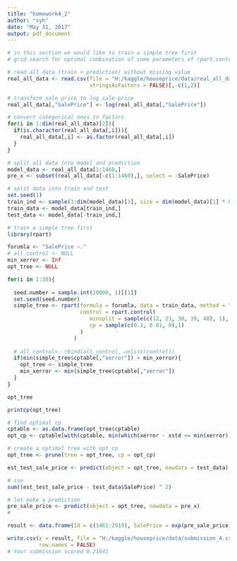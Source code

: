 ```yaml
---
title: "homework4_2"
author: "syh"
date: "May 31, 2017"
output: pdf_document
---
```


```r
# in this section we would like to train a simple tree first
# grid search for optimal combination of some parameters of rpart.control
```

```r
# read all data (train + prediction) without missing value
real_all_data <- read.csv(file = "H:/kaggle/houseprice/data/real_all_data_hybrid.csv",
                          stringsAsFactors = FALSE)[,-c(1,2)]
```

```r
# transform sale price to log sale price
real_all_data[,"SalePrice"] <- log(real_all_data[,"SalePrice"])
```

```r
# convert categorical ones to factors
for(i in 1:dim(real_all_data)[2]){
  if(is.character(real_all_data[,i])){
    real_all_data[,i] <- as.factor(real_all_data[,i])
  }
}
```


```r
# split all data into model and prediction
model_data <- real_all_data[1:1460,]
pre_x <- subset(real_all_data[-c(1:1460),], select = -SalePrice)
```


```r
# split data into train and test
set.seed(1)
train_ind <- sample(1:dim(model_data)[1], size = dim(model_data)[1] * 0.7)
train_data <- model_data[train_ind,]
test_data <- model_data[-train_ind,]
```


```r
# train a simple tree first
library(rpart)

forumla <- "SalePrice ~."
# all_control <- NULL
min_xerror <- Inf
opt_tree <- NULL

for(i in 1:30){
  
  seed.number = sample.int(10000, 1)[[1]]
  set.seed(seed.number)
  simple_tree <- rpart(formula = forumla, data = train_data, method = "anova",
                       control = rpart.control(
                          minsplit = sample(c(12, 21, 30, 39, 48), 1),
                          cp = sample(c(0.1, 0.01, 0),1)
                       )
                     )
  
  # all_control<- rbind(all_control, unlist(control))
  if(min(simple_tree$cptable[,"xerror"]) < min_xerror){
    opt_tree <- simple_tree
    min_xerror <- min(simple_tree$cptable[,"xerror"])
  }
}

```


```r
opt_tree
```

```r
printcp(opt_tree)
```


```r
# find optimal cp
cptable <- as.data.frame(opt_tree$cptable)
opt_cp <- cptable[with(cptable, min(which(xerror - xstd <= min(xerror)))), "CP"]
```

```r
# create a optimal tree with opt_cp
opt_tree <- prune(tree = opt_tree, cp = opt_cp)
```

```r
est_test_sale_price <- predict(object = opt_tree, newdata = test_data)
```

```r
# sse
sum((est_test_sale_price - test_data$SalePrice) ^ 2)
```

```r
# let make a prediction
pre_sale_price <- predict(object = opt_tree, newdata = pre_x)
# 
```

```r
result <- data.frame(Id = c(1461:2919), SalePrice = exp(pre_sale_price))

write.csv(x = result, file = "H:/kaggle/houseprice/data/submission_4.csv",
          row.names = FALSE)
# Your submission scored 0.21641
```

